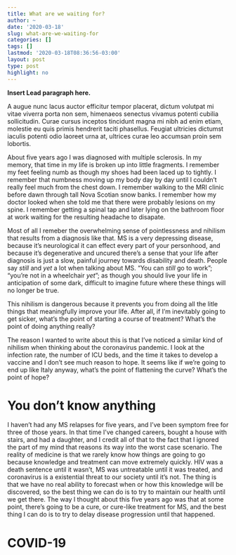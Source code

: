 ```yaml
---
title: What are we waiting for?
author: ~
date: '2020-03-18'
slug: what-are-we-waiting-for
categories: []
tags: []
lastmod: '2020-03-18T08:36:56-03:00'
layout: post
type: post
highlight: no
---
```


**Insert Lead paragraph here.**

A augue nunc lacus auctor efficitur tempor placerat, dictum volutpat mi vitae viverra porta non sem, himenaeos senectus vivamus potenti cubilia sollicitudin. Curae cursus inceptos tincidunt magna mi nibh ad enim etiam, molestie eu quis primis hendrerit taciti phasellus. Feugiat ultricies dictumst iaculis potenti odio laoreet urna at, ultrices curae leo accumsan proin sem lobortis. 

About five years ago I was diagnosed with multiple sclerosis. 
In my memory, that time in my life is broken up into little fragments. 
I remember my feet feeling numb as though my shoes had been laced up to tightly. 
I remember that numbness moving up my body day by day until I couldn't really feel much from the chest down. 
I remember walking to the MRI clinic before dawn through tall Nova Scotian snow banks. 
I remember how my doctor looked when she told me that there were probably lesions on my spine. 
I remember getting a spinal tap and later lying on the bathroom floor at work waiting for the resulting headache to disapate.

Most of all I remeber the overwhelming sense of pointlessness and nihilism that results from a diagnosis like that. 
MS is a very depressing disease, because it's neurological it can effect every part of your personhood, and because it's degenerative and uncured there's a sense that your life after diagnosis is just a slow, painful journey towards disability and death.
People say *still* and *yet* a lot when talking about MS.
"You can *still* go to work"; "you're not in a wheelchair *yet*"; as though you should live your life in anticipation of some dark, difficult to imagine future where these things will no longer be true.

This nihilism is dangerous because it prevents you from doing all the litle things that meaningfully improve your life. 
After all, if I'm inevitably going to get sicker, what's the point of starting a course of treatment? What's the point of doing anything really?

The reason I wanted to write about this is that I've noticed a similar kind of nihilism when thinking about the coronavirus pandemic. 
I look at the infection rate, the number of ICU beds, and the time it takes to develop a vaccine and I don't see much reason to hope.
It seems like if we're going to end up like Italy anyway, what's the point of flattening the curve? What's the point of hope?

# You don't know anything

I haven't had any MS relapses for five years, and I've been symptom free for three of those years. 
In that time I've changed careers, bought a house with stairs, and had a daughter, and I credit all of that to the fact that I ignored the part of my mind that reasons its way into the worst case scenario.
The reality of medicine is that we rarely know how things are going to go because knowledge and treatment can move extremely quickly. 
HIV was a death sentence until it wasn't, MS was untreatable until it was treated, and coronavirus is a existential threat to our society until it's not.
The thing is that we have no real ability to forecast when or how this knowledge will be discovered, so the best thing we can do is to try to maintain our health until we get there. 
The way I thought about this five years ago was that at some point, there's going to be a cure, or cure-like treatment for MS, and the best thing I can do is to try to delay disease progression until that happened. 

# COVID-19






